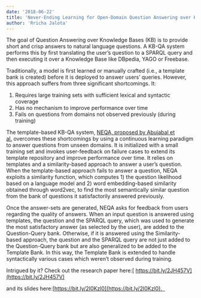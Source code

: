```yaml
---
date: '2018-06-22'
title: 'Never-Ending Learning for Open-Domain Question Answering over Knowledge Bases by Abujabal et al'
author: 'Rricha Jalota'
---
```


The goal of Question Answering over Knowledge Bases (KB) is to provide short and crisp answers to natural language questions. A KB-QA system performs this by first translating the user’s question to a SPARQL query and then executing it over a Knowledge Base like DBpedia, YAGO or Freebase.  

Traditionally, a model is first learned or manually crafted (i.e., a template bank is created) before it is deployed to answer users’ queries. However, this approach suffers from three significant shortcomings. It:

1. Requires large training sets with sufficient lexical and syntactic coverage
2. Has no mechanism to improve performance over time
3. Fails on questions from domains not observed previously (during training)

The template-based KB-QA system, [NEQA, proposed by Abujabal et al.](https://dl.acm.org/citation.cfm?doid=3178876.3186004) overcomes these shortcomings by using a continuous learning paradigm to answer questions from unseen domains. It is initialized with a small training set and invokes user-feedback on failure cases to extend its template repository and improve performance over time. It relies on templates and a similarity-based approach to answer a user’s question. When the template-based approach fails to answer a question, NEQA exploits a similarity function, which computes 1) the question likelihood based on a language model and 2) word embedding-based similarity obtained through word2vec, to find the most semantically similar question from the bank of questions it satisfactorily answered previously.

Once the answer-sets are generated, NEQA asks for feedback from users regarding the quality of answers. When an input question is answered using templates, the question and the SPARQL query, which was used to generate the most satisfactory answer (as selected by the user), are added to the Question-Query bank. Otherwise, if it is answered using the Similarity-based approach, the question and the SPARQL query are not just added to the Question-Query bank but are also generalized to be added to the Template Bank. In this way, the Template Bank is extended to handle syntactically various cases which weren’t observed during training.

Intrigued by it? Check out the research paper here:[ https://bit.ly/2JH457V](https://bit.ly/2JH457V)

and its slides here:[](https://www.slideshare.net/secret/17XwfPW29wXrlX)[https://bit.ly/2I0Kzl0](https://bit.ly/2I0Kzl0).  
